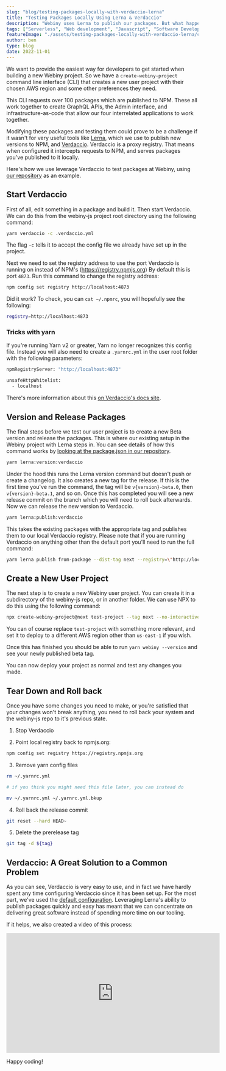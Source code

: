 ```yaml
---
slug: "blog/testing-packages-locally-with-verdaccio-lerna"
title: "Testing Packages Locally Using Lerna & Verdaccio"
description: "Webiny uses Lerna to publish our packages. But what happens we have some changes to the Webiny project which we need to have tested thoroughly before publishing to NPM? In this case, we see how we can use Verdaccio to publish packages locally."
tags: ["Serverless", "Web development", "Javascript", "Software Development", "Monorepos"]
featureImage: "./assets/testing-packages-locally-with-verdaccio-lerna/cover.png"
author: ben
type: blog
date: 2022-11-01
---
```


We want to provide the easiest way for developers to get started when building a new Webiny project. So we have a `create-webiny-project` command line interface (CLI) that creates a new user project with their chosen AWS region and some other preferences they need.

This CLI requests over 100 packages which are published to NPM. These all work together to create GraphQL APIs, the Admin interface, and infrastructure-as-code that allow our four interrelated applications to work together.

Modifying these packages and testing them could prove to be a challenge if it wasn't for very useful tools like [Lerna](https://lerna.js.org/), which we use to publish new versions to NPM, and [Verdaccio](https://verdaccio.org/). Verdaccio is a proxy registry. That means when configured it intercepts requests to NPM, and serves packages you've published to it locally.

Here's how we use leverage Verdaccio to test packages at Webiny, using [our repository](https://github.com/webiny/webiny-js) as an example.

## Start Verdaccio

First of all, edit something in a package and build it. Then start Verdaccio. We can do this from the webiny-js project root directory using the following command:

```bash
yarn verdaccio -c .verdaccio.yml
```

The flag `-c` tells it to accept the config file we already have set up in the project.

Next we need to set the registry address to use the port Verdaccio is running on instead of NPM's (https://registry.npmjs.org) By default this is port `4873`. Run this command to change the registry address:

```bash
npm config set registry http://localhost:4873
```

Did it work? To check, you can `cat ~/.npmrc`, you will hopefully see the following:

```bash ~/.npmrc
registry=http://localhost:4873
```

### Tricks with yarn

If you're running Yarn v2 or greater, Yarn no longer recognizes this config file. Instead you will also need to create a `.yarnrc.yml` in the user root folder with the following parameters:

```bash ~/.yarnrc.yml
npmRegistryServer: "http://localhost:4873"

unsafeHttpWhitelist:
  - localhost
```

There's more information about this [on Verdaccio's docs site](https://verdaccio.org/docs/setup-yarn/#yarn-berry-2x).

## Version and Release Packages

The final steps before we test our user project is to create a new Beta version and release the packages. This is where our existing setup in the Webiny project with Lerna steps in. You can see details of how this command works by [looking at the package.json in our repository](https://github.com/webiny/webiny-js/blob/next/package.json#L157).

```bash
yarn lerna:version:verdaccio
```

Under the hood this runs the Lerna version command but doesn't push or create a changelog. It also creates a new tag for the release. If this is the first time you've run the command, the tag will be `v{version}-beta.0`, then `v{version}-beta.1`, and so on. Once this has completed you will see a new release commit on the branch which you will need to roll back afterwards. Now we can release the new version to Verdaccio.

```bash
yarn lerna:publish:verdaccio
```

This takes the existing packages with the appropriate tag and publishes them to our local Verdaccio registry. Please note that if you are running Verdaccio on anything other than the default port you'll need to run the full command:

```bash
yarn lerna publish from-package --dist-tag next --registry=\"http://localhost:{port}\" --no-verify-access --no-verify-registry --yes
```

## Create a New User Project

The next step is to create a new Webiny user project. You can create it in a subdirectory of the webiny-js repo, or in another folder. We can use NPX to do this using the following command:

```bash
npx create-webiny-project@next test-project --tag next --no-interactive "unsafeHttpWhitelist":["localhost"]}' --template-options '{"region":"us-east-1","storageOperations":"ddb"}'
```

You can of course replace `test-project` with something more relevant, and set it to deploy to a different AWS region other than `us-east-1` if you wish.

Once this has finished you should be able to run `yarn webiny --version` and see your newly published beta tag.

You can now deploy your project as normal and test any changes you made.

## Tear Down and Roll back

Once you have some changes you need to make, or you're satisfied that your changes won't break anything, you need to roll back your system and the webiny-js repo to it's previous state.

1. Stop Verdaccio

2. Point local registry back to npmjs.org:

```bash
npm config set registry https://registry.npmjs.org
```

3. Remove yarn config files
  
```bash
rm ~/.yarnrc.yml

# if you think you might need this file later, you can instead do 

mv ~/.yarnrc.yml ~/.yarnrc.yml.bkup
```

4. Roll back the release commit

```bash
git reset --hard HEAD~
```

5. Delete the prerelease tag

```bash
git tag -d ${tag}
```

## Verdaccio: A Great Solution to a Common Problem

As you can see, Verdaccio is very easy to use, and in fact we have hardly spent any time configuring Verdaccio since it has been set up. For the most part, we've used the [default configuration](https://github.com/webiny/webiny-js/blob/next/.verdaccio.yaml). Leveraging Lerna's ability to publish packages quickly and easy has meant that we can concentrate on delivering great software instead of spending more time on our tooling.

If it helps, we also created a video of this process:

<iframe width="560" height="315" src="https://www.youtube.com/embed/BJgabYXPbo4" title="YouTube video player" frameborder="0" allow="accelerometer; autoplay; clipboard-write; encrypted-media; gyroscope; picture-in-picture" allowfullscreen></iframe>

Happy coding!